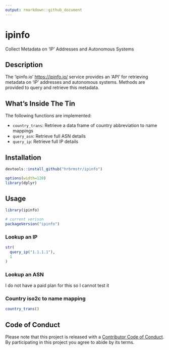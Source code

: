```yaml
---
output: rmarkdown::github_document
---
```


# ipinfo

Collect Metadata on 'IP' Addresses and Autonomous Systems

## Description

The 'ipinfo.io' <https://ipinfo.io/> service provides an 'API' for retrieving metadata on 'IP' addresses and autonomous systems. Methods are provided to query and retrieve this metadata.
   
## What's Inside The Tin

The following functions are implemented:

- `country_trans`:	Retrieve a data frame of country abbreviation to name mappings
- `query_asn`:	Retrieve full ASN details
- `query_ip`:	Retrieve full IP details

## Installation

```r
devtools::install_github("hrbrmstr/ipinfo")
```

```r
options(width=120)
library(dplyr)
```

## Usage

```r
library(ipinfo)

# current verison
packageVersion("ipinfo")
```

### Lookup an IP

```r
str(
  query_ip("1.1.1.1"),
  1
)
```

### Lookup an ASN

I do not have a paid plan for this so I cannot test it

### Country iso2c to name mapping

```r
country_trans()
```

## Code of Conduct

Please note that this project is released with a [Contributor Code of Conduct](CONDUCT.md). By participating in this project you agree to abide by its terms.